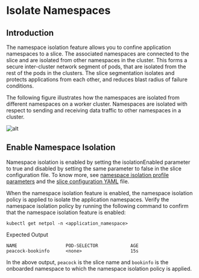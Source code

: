 # Isolate Namespaces

## Introduction
The namespace isolation feature allows you to confine application namespaces to a slice. The associated namespaces
are connected to the slice and are isolated from other namespaces in the cluster. This forms a secure inter-cluster
network segment of pods, that are isolated from the rest of the pods in the clusters. The slice segmentation isolates
and protects applications from each other, and reduces blast radius of failure conditions.

The following figure illustrates how the namespaces are isolated from different namespaces on a worker cluster.
Namespaces are isolated with respect to sending and receiving data traffic to other namespaces in a cluster.

![alt](/img/Namespace-Isolation-OS.png)

## Enable Namespace Isolation
Namespace isolation is enabled by setting the isolationEnabled parameter to true and disabled by setting the
same parameter to false in the slice configuration file. To know more, see [namespace isolation profile parameters](/versioned_docs/version-0.6.0/reference/configuration-parameters.mdx#namespace-isolation-profile-parameters)
and the [slice configuration YAML](/versioned_docs/version-0.6.0/getting-started-with-cloud-clusters/installing-kubeslice/creating-a-slice.mdx#creating-the-slice-yaml-file) file.

When the namespace isolation feature is enabled, the namespace isolation policy is 
applied to isolate the application namespaces. Verify the namespace isolation policy by 
running the following command to confirm that the namespace isolation feature is enabled:
```
kubectl get netpol -n <application_namespace>
```
Expected Output

```
NAME                  POD-SELECTOR            AGE
peacock-bookinfo      <none>                  15s
```

In the above output, `peacock` is the slice name and `bookinfo` is the onboarded 
namespace to which the namespace isolation policy is applied.